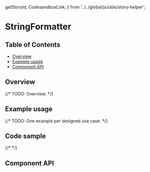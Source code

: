   getStoryId,
  CodesandboxLink,
} from '../../global/js/utils/story-helper';

# StringFormatter

## Table of Contents

- [Overview](#overview)
- [Example usage](#example-usage)
- [Component API](#component-api)

## Overview

{/* TODO: Overview. */}

## Example usage

{/* TODO: One example per designed use case. */}

<Canvas>
  <Story id={getStoryId(StringFormatter.displayName, 'string-formatter')} />
</Canvas>

## Code sample

{/* <CodesandboxLink exampleDirectory="StringFormatter" /> */}

## Component API

<ArgsTable />
